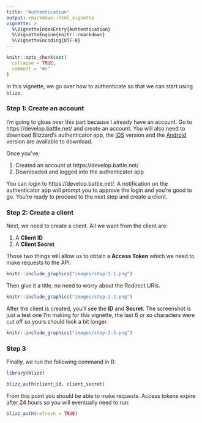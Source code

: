 ```yaml
---
title: "Authentication"
output: rmarkdown::html_vignette
vignette: >
  %\VignetteIndexEntry{Authentication}
  %\VignetteEngine{knitr::rmarkdown}
  %\VignetteEncoding{UTF-8}
---
```


```r
knitr::opts_chunk$set(
  collapse = TRUE,
  comment = "#>"
)
```

In this vignette, we go over how to authenticate so that we can start using `blizz`.

### Step 1: Create an account

I'm going to gloss over this part because I already have an account. Go to https://develop.battle.net/ and create an account. You will also need to download Blizzard's authenticator app, the [iOS](https://itunes.apple.com/us/app/blizzard-authenticator/id306862897?mt=8) version and the [Android](https://play.google.com/store/apps/details?id=com.blizzard.bma&hl=en_US) version are available to download.

Once you've:

1. Created an account at https://develop.battle.net/
2. Downloaded and logged into the authenticator app

You can login to https://develop.battle.net/. A notification on the authenticator app will prompt you to approve the login and you're good to go. You're ready to proceed to the next step and create a client.

### Step 2: Create a client

Next, we need to create a client. All we want from the client are:

1. A **Client ID**
2. A **Client Secret**

Those two things will allow us to obtain a **Access Token** which we need to make requests to the API.

```r
knitr::include_graphics("images/step-2-1.png")
```

Then give it a title, no need to worry about the Redirect URIs.

```r
knitr::include_graphics("images/step-2-2.png")
```

After the client is created, you'll see the **ID** and **Secret**. The screenshot is just a test one I'm making for this vignette, the last 6 or so characters were cut off so yours should look a bit longer.

```r
knitr::include_graphics("images/step-2-3.png")
```

### Step 3

Finally, we run the following command in R:

```r
library(blizz)

blizz_auth(client_id, client_secret)
```

From this point you should be able to make requests. Access tokens expire after 24 hours so you will eventually need to run:

```r
blizz_auth(refresh = TRUE)
```
